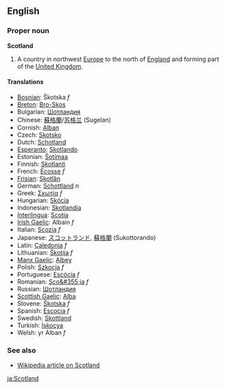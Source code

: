 ==English==
===Proper noun===
'''Scotland'''

#A country in northwest [[Europe]] to the north of [[England]] and forming part of the [[United Kingdom]].

====Translations====
*[[Bosnian]]: Škotska ''f''
*[[Breton]]: [[Bro-Skos]]
*Bulgarian: [[Шотландия]]
*Chinese: [[蘇格蘭]]/[[苏格兰]] (Sugelan)
*Cornish: [[Alban]]
*Czech: [[Skotsko]] 
*Dutch: [[Schotland]] 
*[[Esperanto]]: [[Skotlando]]
*Estonian: [[Šotimaa]]
*Finnish: [[Skotlanti]]
*French: [[Écosse]] ''f''
*[[Frisian]]: [[Skotlân]]
*German: [[Schottland]] ''n''
*Greek: [[Σκωτία]] ''f''
*Hungarian: [[Skócia]]
*Indonesian:  [[Skotlandia]]
*[[Interlingua]]: [[Scotia]]
*[[Irish Gaelic]]: Albain ''f''
*Italian: [[Scozia]] ''f''
*Japanese:  [[スコットランド]], [[蘇格蘭]] (Sukottorando)
*Latin: [[Caledonia#Latin|Caledonia]] ''f''
*Lithuanian: [[Škotija]] ''f''
*[[Manx Gaelic]]: [[Albey]]
*Polish: [[Szkocja]] ''f''
*Portuguese: [[Escócia]] ''f''
*Romanian: [[Sco&#355;ia]] ''f''
*Russian: [[Шотландия]]
*[[Scottish Gaelic]]: [[Alba]]
*Slovene: [[Škotska]] ''f''
*Spanish: [[Escocia]] ''f''
*Swedish: [[Skottland]]
*Turkish: [[İskoçya]]
*Welsh: yr Alban ''f''

===See also===
*[[w:Scotland|Wikipedia article on Scotland]]

[[ja:Scotland]]